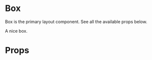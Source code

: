 

<Meta title="Layout/Box" component={Box} />

# Box

Box is the primary layout component. See all the available props below.

<Canvas>
  <Story name="Default">
    <Box background="blue200" paddingY={1} paddingX={1}>
      A nice box.
    </Box>
  </Story>
</Canvas>

# Props

<Props of={Box} />
